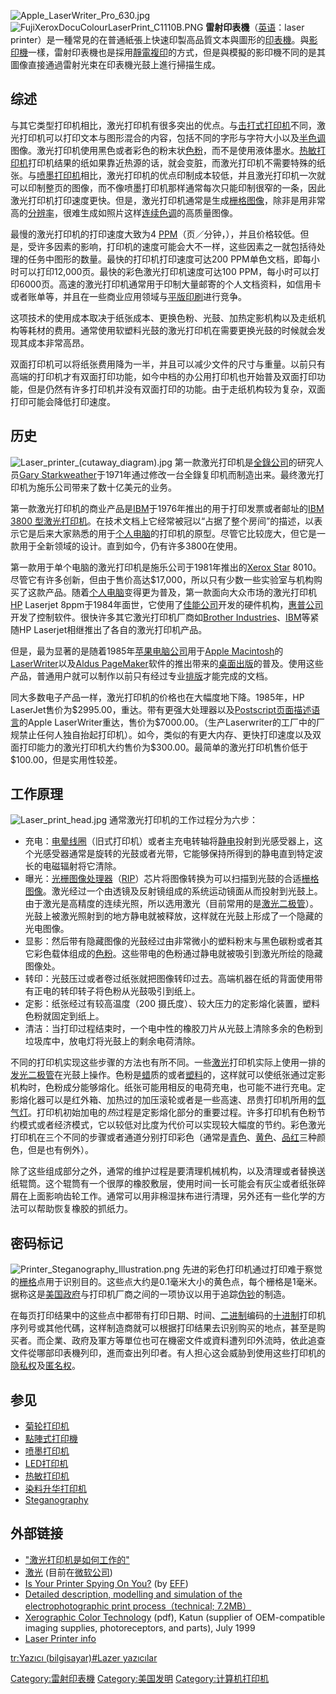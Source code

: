 {{unreferenced|time=2017-08-24T20:50:34+00:00}}
{{noteTA
|T=zh-hans:激光打印机; zh-hant:雷射印表機;
|1=zh-hans:激光; zh-hant:雷射;
|2=zh-hans:打印机; zh-hant:印表機;
}}
[[File:Apple_LaserWriter_Pro_630.jpg|thumb]]
[[File:FujiXeroxDocuColourLaserPrint_C1110B.PNG|thumb]]
'''雷射印表機'''（[[英语|英语]]：laser printer）是一種常見的在普通紙張上快速印製高品質文本與圖形的[[印表機|印表機]]。與[[影印機|影印機]]一樣，雷射印表機也是採用[[靜電複印|靜電複印]]的方式，但是與模擬的影印機不同的是其圖像直接通過雷射光束在印表機光鼓上進行掃描生成。

== 综述 ==
与其它类型打印机相比，激光打印机有很多突出的优点。与[[打印机#击打式打印机|击打式打印机]]不同，激光打印机可以打印文本与图形混合的内容，包括不同的字形与字符大小以及[[半色调|半色调]]图像。激光打印机使用黑色或者彩色的粉末状[[色粉|色粉]]，而不是使用液体墨水。[[热敏打印机|热敏打印机]]打印机结果的纸如果靠近热源的话，就会变脏，而激光打印机不需要特殊的纸张。与[[喷墨打印机|喷墨打印机]]相比，激光打印机的优点印制成本较低，并且激光打印机一次就可以印制整页的图像，而不像喷墨打印机那样通常每次只能印制很窄的一条，因此激光打印机打印速度更快。但是，激光打印机通常是生成[[栅格图像|栅格图像]]，除非是用非常高的[[分辨率|分辨率]]，很难生成如照片这样[[连续色调|连续色调]]的高质量图像。

最慢的激光打印机的打印速度大致为4 [[PPM|PPM]]（页／分钟，{{lang|en|'''P'''ages '''P'''er '''M'''inute}}），并且价格较低。但是，受许多因素的影响，打印机的速度可能会大不一样，这些因素之一就包括待处理的任务中图形的数量。最快的打印机打印速度可达200 PPM单色文档，即每小时可以打印12,000页。最快的彩色激光打印机速度可达100 PPM，每小时可以打印6000页。高速的激光打印机通常用于印制大量邮寄的个人文档资料，如信用卡或者账单等，并且在一些商业应用领域与[[平版印刷|平版印刷]]进行竞争。

这项技术的使用成本取决于纸张成本、更换色粉、光鼓、加热定影机构以及走纸机构等耗材的费用。通常使用软塑料光鼓的激光打印机在需要更换光鼓的时候就会发现其成本非常高昂。

双面打印机可以将纸张费用降为一半，并且可以减少文件的尺寸与重量。以前只有高端的打印机才有双面打印功能，如今中档的办公用打印机也开始普及双面打印功能，但是仍然有许多打印机并没有双面打印的功能。由于走纸机构较为复杂，双面打印可能会降低打印速度。

== 历史 ==
[[File:Laser_printer_(cutaway_diagram).jpg|thumb]]
第一款激光打印机是[[施乐公司|全錄公司]]的研究人员[[Gary_Starkweather|Gary Starkweather]]于1971年通过修改一台全錄复印机而制造出来。最终激光打印机为施乐公司带来了数十亿美元的业务。

第一款激光打印机的商业产品是[[IBM|IBM]]于1976年推出的用于打印发票或者邮址的[[IBM_3800_型激光打印机|IBM 3800 型激光打印机]]。在技术文档上它经常被冠以“占据了整个房间”的描述，以表示它是后来大家熟悉的用于[[个人电脑|个人电脑]]的打印机的原型。尽管它比较庞大，但它是一款用于全新领域的设计。直到如今，仍有许多3800在使用。

第一款用于单个电脑的激光打印机是施乐公司于1981年推出的[[Xerox_Star|Xerox Star]] 8010。尽管它有许多创新，但由于售价高达$17,000，所以只有少数一些实验室与机构购买了这款产品。随着[[个人电脑|个人电脑]]变得更为普及，第一款面向大众市场的激光打印机[[HP|HP]] Laserjet 8ppm于1984年面世，它使用了[[佳能公司|佳能公司]]开发的硬件机构，[[惠普公司|惠普公司]]开发了控制软件。很快许多其它激光打印机厂商如[[Brother_Industries|Brother Industries]]、[[IBM|IBM]]等紧随HP Laserjet相继推出了各自的激光打印机产品。

但是，最为显著的是随着1985年[[苹果电脑公司|苹果电脑公司]]用于[[Apple_Macintosh|Apple Macintosh]]的[[LaserWriter|LaserWriter]]以及[[Aldus_PageMaker|Aldus PageMaker]]软件的推出带来的[[桌面出版|桌面出版]]的普及。使用这些产品，普通用户就可以制作以前只有经过专业[[排版|排版]]才能完成的文档。

同大多数电子产品一样，激光打印机的价格也在大幅度地下降。1985年，HP LaserJet售价为$2995.00，重达{{convert|71|lb|kg|2}}。带有更强大处理器以及[[Postscript|Postscript]][[页面描述语言|页面描述语言]]的Apple LaserWriter重达{{convert|70|lb|kg|2}}，售价为$7000.00。（生产Laserwriter的工厂中的厂规禁止任何人独自抬起打印机）。如今，类似的有更大内存、更快打印速度以及双面打印能力的激光打印机大约售价为$300.00。最简单的激光打印机售价低于$100.00，但是实用性较差。

== 工作原理 ==
[[File:Laser_print_head.jpg|thumb]]
{{main|静电复印术}}
通常激光打印机的工作过程分为六步：
* 充电：[[电晕放电|电晕线圈]]（旧式打印机）或者主充电转轴将[[静电|静电]]投射到光感受器上，这个光感受器通常是旋转的光鼓或者光带，它能够保持所得到的静电直到特定波长的电磁辐射将它清除。
* 曝光：[[光栅图像处理器|光栅图像处理器]]（[[RIP|RIP]]）芯片将图像转换为可以扫描到光鼓的合适[[栅格图像|栅格图像]]。激光经过一个由透镜及反射镜组成的系统运动镜面从而投射到光鼓上。由于激光是高精度的连续光照，所以选用激光（目前常用的是[[激光二极管|激光二极管]]）。光鼓上被激光照射到的地方静电就被释放，这样就在光鼓上形成了一个隐藏的光电图像。
* 显影：然后带有隐藏图像的光鼓经过由非常微小的塑料粉末与黑色碳粉或者其它彩色载体组成的[[色粉|色粉]]。这些带电的色粉通过静电就被吸引到激光所绘的隐藏图像处。
* 转印：光鼓压过或者卷过纸张就把图像转印过去。高端机器在纸的背面使用带有正电的转印转子将色粉从光鼓吸引到纸上。
* 定影：纸张经过有较高温度（200 摄氏度）、较大压力的定影熔化装置，塑料色粉就固定到纸上。
* 清洁：当打印过程结束时，一个电中性的橡胶刀片从光鼓上清除多余的色粉到垃圾库中，放电灯将光鼓上的剩余电荷清除。

不同的打印机实现这些步骤的方法也有所不同。一些[[激光|激光]]打印机实际上使用一排的[[发光二极管|发光二极管]]在光鼓上操作。色粉是[[蜡|蜡]]质的或者[[塑料|塑料]]的，这样就可以使纸张通过定影机构时，色粉成分能够熔化。纸张可能用相反的电荷充电，也可能不进行充电。定影熔化器可以是红外箱、加热过的加压滚轮或者是一些高速、昂贵打印机所用的[[氙气灯|氙气灯]]。打印机初始加电的''热''过程是定影熔化部分的重要过程。许多打印机有色粉节约模式或者经济模式，它以较低对比度为代价可以实现较大幅度的节约。彩色激光打印机在三个不同的步骤或者通道分别打印彩色（通常是[[青色|青色]]、[[黄色|黄色]]、[[品红|品红]]三种颜色，但是也有例外）。

除了这些组成部分之外，通常的维护过程是要清理机械机构，以及清理或者替换送纸辊筒。这个辊筒有一个很厚的橡胶敷层，使用时间一长可能会有灰尘或者纸张碎屑在上面影响齿轮工作。通常可以用非棉湿抹布进行清理，另外还有一些化学的方法可以帮助恢复橡胶的抓纸力。

== 密码标记 ==
[[File:Printer_Steganography_Illustration.png|thumb]]
{{main|打印机密码}}
先进的彩色打印机通过打印难于察觉的[[栅格|栅格]]点用于识别目的。这些点大约是0.1毫米大小的黄色点，每个栅格是1毫米。据称这是[[美国政府|美国政府]]与打印机厂商之间的一项协议以用于追踪[[伪钞|伪钞]]的制造。

在每页打印结果中的这些点中都带有打印日期、时间、[[二进制|二进制]]编码的[[十进制|十进制]]打印机序列号或其他代碼，这样制造商就可以根据打印结果去识别购买的地点，甚至是购买者。而企業、政府及軍方等單位也可在機密文件或資料遭列印外流時，依此追查文件從哪部印表機列印，進而查出列印者。有人担心这会威胁到使用这些打印机的[[隐私权|隐私权]]及[[匿名权|匿名权]]。

<div style="clear: both"></div>

== 参见 ==
* [[菊轮打印机|菊轮打印机]]
* [[點陣式打印機|點陣式打印機]]
* [[喷墨打印机|喷墨打印机]]
* [[LED打印机|LED打印机]]
* [[热敏打印机|热敏打印机]]
* [[染料升华打印机|染料升华打印机]]
* [[Steganography|Steganography]]

== 外部链接 ==
{{commonscat|Laser printers}}
* [https://web.archive.org/web/20140626032736/http://maxinlaser.com/ "激光打印机是如何工作的"]
* [https://web.archive.org/web/20140626032736/http://maxinlaser.com/ 激光] (目前在[[微软公司|微软公司]])
* [http://www.eff.org/Privacy/printers/ Is Your Printer Spying On You?] {{Wayback|url=http://www.eff.org/Privacy/printers/ |date=20081013141659 }} (by [[Electronic_Frontier_Foundation|EFF]])
* [https://web.archive.org/web/20051022213922/http://tumb1.biblio.tu-muenchen.de/publ/diss/ei/2004/hoffmann_r.pdf Detailed description, modelling and simulation of the electrophotographic print process（technical; 7.2MB）]
* [http://www.katun.com/downloads/xerographiccolortech.pdf Xerographic Color Technology] {{Wayback|url=http://www.katun.com/downloads/xerographiccolortech.pdf |date=20061209181235 }}(pdf), Katun (supplier of OEM-compatible imaging supplies, photoreceptors, and parts), July 1999
* [http://www.laserprinters.org Laser Printer info] {{Wayback|url=http://www.laserprinters.org/ |date=20120920142222 }}

{{Printer}}
{{激光}}
{{Authority control}}
[[Category:雷射印表機|Category:雷射印表機]]
[[Category:美国发明|Category:美国发明]]
[[Category:计算机打印机|Category:计算机打印机]]

[[tr:Yazıcı_(bilgisayar)#Lazer_yazıcılar|tr:Yazıcı (bilgisayar)#Lazer yazıcılar]]